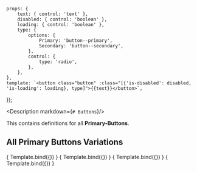
<Meta title="Components/Buttons/Primary" />

    props: {
        text: { control: 'text' },
        disabled: { control: 'boolean' },
        loading: { control: 'boolean' },
        type: {
            options: {
                Primary: 'button--primary',
                Secondary: 'button--secondary',
            },
            control: {
                type: 'radio',
            },
        },
    },
    template: `<button class="button" :class="[{'is-disabled': disabled, 'is-loading': loading}, type]">{{text}}</button>`,
});

<Description markdown={`# Buttons`}/>

This contains definitions for all **Primary-Buttons**.

## All Primary Buttons Variations

<Canvas withToolbar isColumn>
  <Story name="Primary" args={{type: 'button--primary', text: 'Primary Button',disabled: false, loading: false}}>
      { Template.bind({}) }
  </Story>
  <Story name="Primary - Disabled" args={{type: 'button--primary', text: 'Primary Button', disabled: true, loading: false}}>
      { Template.bind({}) }
  </Story>
  <Story name="Primary - loading" args={{type: 'button--primary', text: 'Primary Loading', disabled: false, loading: true}}>
      { Template.bind({}) }
  </Story>
  <Story name="Primary - loading disabled" args={{type: 'button--primary', text: 'Primary Loading', disabled: true, loading: true}}>
      { Template.bind({}) }
  </Story>
</Canvas>
